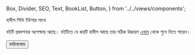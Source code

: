   Box,
  Divider,
  SEO,
  Text,
  BookList,
  Button,
} from '../../views/components';

<SEO pageTitle="হাদীস শিখি ইউশার সাথে" />
<Box maxWidth={960} margin="0 auto" padding={{ xs: 3, sm: 4 }}>


<Text variant="h2" textAlign="center">
  হাদীস শিখি ইউশার সাথে
</Text>
<Divider />

বইটি প্রকাশনার অপেক্ষায় আছে। বইটিতে যে কয়টি হাদীস আছে তার সঠিক উচ্চারণ [এখান](https://drive.google.com/drive/folders/1ODWkq6A8WHr6sRA1_BuqMDO5AnOWN12p?usp=sharing)
থেকে শুনে নিতে পারেন।

<Box textAlign="center">
  <a
    href="https://drive.google.com/drive/folders/1ODWkq6A8WHr6sRA1_BuqMDO5AnOWN12p?usp=sharing"
    target="_blank"
    rel="noreferrer noopener"
  >
    <Button variant="primary">ডাউনলোড</Button>
  </a>
</Box>

</Box>

